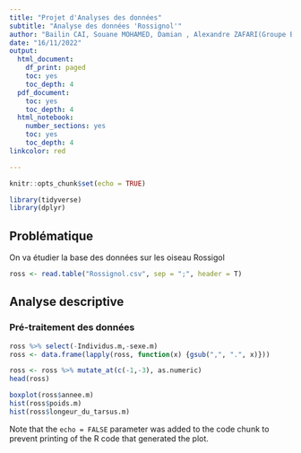 ```yaml
---
title: "Projet d'Analyses des données"
subtitle: "Analyse des données 'Rossignol'"
author: "Bailin CAI, Souane MOHAMED, Damian , Alexandre ZAFARI(Groupe B)"
date: "16/11/2022"
output:
  html_document:
    df_print: paged
    toc: yes
    toc_depth: 4
  pdf_document:
    toc: yes
    toc_depth: 4
  html_notebook:
    number_sections: yes
    toc: yes
    toc_depth: 4
linkcolor: red

---
```


```r
knitr::opts_chunk$set(echo = TRUE)
```

```r
library(tidyverse)
library(dplyr)
```

## Problématique
On va étudier la base des données sur les oiseau Rossigol


```r
ross <- read.table("Rossignol.csv", sep = ";", header = T)
```

## Analyse descriptive

### Pré-traitement des données

```r
ross %>% select(-Individus.m,-sexe.m)
ross <- data.frame(lapply(ross, function(x) {gsub(",", ".", x)}))

ross <- ross %>% mutate_at(c(-1,-3), as.numeric)
head(ross)
```


```r
boxplot(ross$annee.m)
hist(ross$poids.m)
hist(ross$longeur_du_tarsus.m)

```


Note that the `echo = FALSE` parameter was added to the code chunk to prevent printing of the R code that generated the plot.

